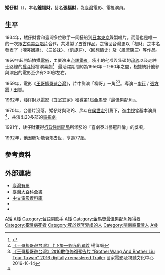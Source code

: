 {{藝人
|姓名 = 矮仔財
|類型 = 男演員
|圖片 = 
|圖片簡介 = 
|本名 = 鐘福財
|英文名 = 
|其他藝名 = 張福財
|羅馬拼音 = Chung Fu-tsai
|綽號 = 
|国籍 = {{ROC}}
|出生日期 = {{birth date|1916|11|7}}
|出生地點 = {{TWN-JPN}}[[台北|台北]]
|逝世日期 = 1992年（76歲）
|逝世地點 = {{TWN}}
|籍贯 = 
|職業 = [[歌手|歌手]]、[[演員|演員]]
|教育程度 = 
|活躍年代 = 1934年 - 1989年
|相關團體 = 
|獎項 =  {{awards|name=[[第1屆金馬獎#最佳男配角|金馬獎]]|award=[[金馬獎獎項列表#最佳男主角|最佳男配角]] |year=1962年 |title=《[[宜室宜家|宜室宜家]]》|role= }} 
|IMDb = 2786233
}}
{{Infobox Hokkien name
| title                =矮仔財
| image                =
| image_size           =
| caption              =
|
| hanji                =矮仔財
| poj                  =É-á Châi
| hanlo                =
| tl                   =É-á Tsâi
| bp                   =
| hokkienipa           =
|
| hanjiborn            =鐘福財
| pojborn              =Cheng Hok-châi
| hanloborn            =
| tlborn               =Tsing Hok-tsâi
| bpborn               =
| hokkienipaborn       =
|
| hanjistage           =張福財
| pojstage             =Tiuⁿ Hok-châi
| hanlostage           =
| tlstage              =Tiunn Hok-tsâi
| bpstage              =
| hokkienipastage      =
}}
'''矮仔財'''（{{bd|1916年|11月7日|1992年||catIdx=Z鐘}}），本名'''鐘福財'''，藝名'''張福財'''，為[[臺灣|臺灣]]電影、電視演員。

==生平==
1934年，矮仔財曾和臺灣多位歌手一同搭船到[[日本|日本]][[東京|東京]]錄製唱片。而這也是唯一的一次跟[[古倫美亞唱片|古倫美亞唱片]]合作，共灌製了五首作品。之後回台灣更以「福財」之本名發表了〈啼笑姻緣〉、〈三姊妹〉、〈凱旋詞〉、〈回想情史〉及〈風流陳三〉等作品。

1956年起開始拍攝[[電影|電影]]，主要演出[[台語電影|台語電影]]。瘦小的他常與壯碩的[[玲玲_(演員)|玲玲]]以及走紳士路線的[[戽斗_(演員)|戽斗]]搭檔演喜劇<ref name=twcinema>{{cite news|title=台灣影視歌人物誌1950-1965．戽斗|url=http://www.taiwancinema.com/public/Attachment/84239523971.pdf|author=陳幸祺|newspaper=[[行政院新聞局|行政院新聞局]]|accessdate=2014-05-09|date=2008-03|archive-date=2015-09-24|archive-url=https://web.archive.org/web/20150924113325/http://www.taiwancinema.com/public/Attachment/84239523971.pdf|dead-url=yes}}</ref>，最活躍期間約為1956年－1960年之間，根據統計他參與演出的電影至少有200部左右。

1959年，電影《[[王哥柳哥遊台灣|王哥柳哥遊台灣]]》，片中飾演「柳哥」一角<ref>[https://edumovie.culture.tw/activities_info.php?id=500 《王哥柳哥遊台灣》上下集—觀光的異義] {{Wayback|url=https://edumovie.culture.tw/activities_info.php?id=500 |date=20210428121233 }}楊偉誠</ref><ref>[https://www.youtube.com/watch?v=lB5g7F7uC2w 《王哥柳哥遊台灣》2016數位修復預告片 “Brother Wang And Brother Liu Tour Taiwan” 2016 digitally remastered Trailer] {{Wayback|url=https://www.youtube.com/watch?v=lB5g7F7uC2w |date=20210428140156 }}國家電影及視聽文化中心 2016-10-14</ref>。導演－[[李行|李行]] / [[張方霞|張方霞]] / [[田豐|田豐]]。

1962年，矮仔財以電影《宜室宜家》獲得[[第1屆金馬獎|第1屆金馬獎]]『最佳男配角』。

1970年，台語片沒落，矮仔財與玲玲、戽斗在[[侯世宏|侯世宏]]引薦下，進[[中視|中視]]當基本演員<ref name=twcinema/>，共演出20多部的[[電視劇|電視劇]]。

1991年，矮仔財獲得[[行政院新聞局|行政院新聞局]]所頒發的「喜劇泰斗藝冠群倫」的獎項。

1992年，他因肺功能衰竭去世，享壽77歲。

==參考資料==
<references/>

==外部連結==
* [http://www.ctfa.org.tw/tai_image/film-a.html 臺灣有影] {{Wayback|url=http://www.ctfa.org.tw/tai_image/film-a.html |date=20120416022534 }}
* [http://nrch.culture.tw/twpedia.aspx?id=19504 臺灣大百科全書] {{Wayback|url=http://nrch.culture.tw/twpedia.aspx?id=19504 |date=20160307084118 }}
* [http://www.dianying.com/ft/person/Aizaicai 中文電影資料庫] {{Wayback|url=http://www.dianying.com/ft/person/Aizaicai |date=20130803071727 }}
* {{imdb name|2786233}}{{en}}
* {{hkmdb name|19833}}

{{金馬獎最佳男配角|第1屆}}
[[Category:臺灣電影男演員|A矮]]
[[Category:臺灣電視男演員|A矮]]
[[Category:台語男歌手|Category:台語男歌手]]
[[Category:台語電影演員|A矮]]
[[Category:金馬獎最佳男配角獲得者|Category:金馬獎最佳男配角獲得者]]
[[Category:臺灣病死者|Category:臺灣病死者]]
[[Category:死於器官衰竭的人|Category:死於器官衰竭的人]]
[[Category:閩南裔臺灣人|Category:閩南裔臺灣人]]
[[Category:鍾姓|A矮]]